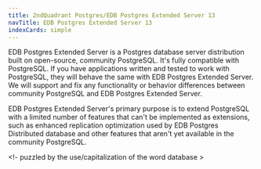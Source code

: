 ```yaml
---
title: 2ndQuadrant Postgres/EDB Postgres Extended Server 13
navTitle: EDB Postgres Extended Server 13
indexCards: simple
---
```


EDB Postgres Extended Server is a Postgres database server distribution built on open-source, community PostgreSQL. It's fully compatible with PostgreSQL. If you have applications written and tested to work with PostgreSQL, they will behave the same with EDB Postgres Extended Server. We will support and fix any functionality or behavior differences between community PostgreSQL and EDB Postgres Extended Server.

EDB Postgres Extended Server's primary purpose is to extend PostgreSQL with a limited number of features that can't be implemented as extensions, such as enhanced replication optimization used by EDB Postgres Distributed database and other features that aren't yet available in the community PostgreSQL.

<!- puzzled by the use/capitalization of the word database >
